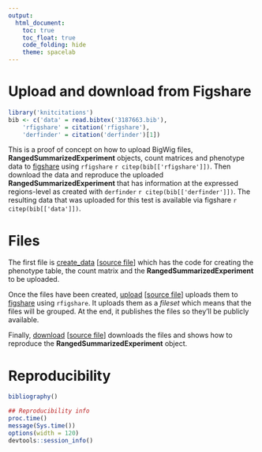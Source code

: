 ```yaml
---
output:
  html_document:
    toc: true
    toc_float: true
    code_folding: hide
    theme: spacelab
---
```


Upload and download from Figshare
==================

```r
library('knitcitations')
bib <- c('data' = read.bibtex('3187663.bib'), 
    'rfigshare' = citation('rfigshare'),
    'derfinder' = citation('derfinder')[1])
```

This is a proof of concept on how to upload BigWig files, __RangedSummarizedExperiment__ objects, count matrices and phenotype data to [figshare](http://figshare.com) using `rfigshare` `r citep(bib[['rfigshare']])`. Then download the data and reproduce the uploaded __RangedSummarizedExperiment__ that has information at the expressed regions-level as created with `derfinder` `r citep(bib[['derfinder']])`. The resulting data that was uploaded for this test is available via figshare `r citep(bib[['data']])`.


# Files

The first file is [create_data](create_data.html) [[source file](create_data.Rmd)] which has the code for creating the phenotype table, the count matrix and the __RangedSummarizedExperiment__ to be uploaded.

Once the files have been created, [upload](upload.html) [[source file](upload.Rmd)] uploads them to [figshare](http://figshare.com) using `rfigshare`. It uploads them as a _fileset_ which means that the files will be grouped. At the end, it publishes the files so they'll be publicly available.

Finally, [download](download.html) [[source file](download.Rmd)] downloads the files and shows how to reproduce the __RangedSummarizedExperiment__ object.

# Reproducibility

```r
bibliography()
```


```r
## Reproducibility info
proc.time()
message(Sys.time())
options(width = 120)
devtools::session_info()
```